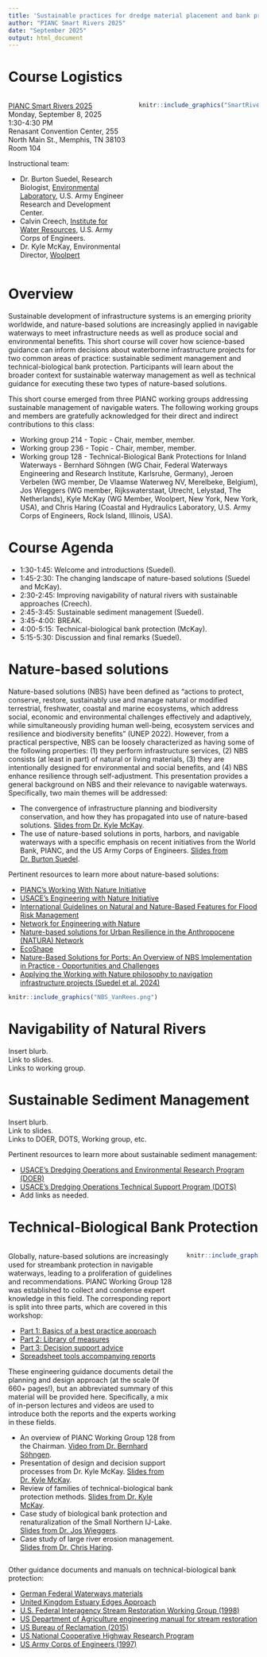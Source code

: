 ```yaml
---
title: 'Sustainable practices for dredge material placement and bank protection'
author: "PIANC Smart Rivers 2025"
date: "September 2025"
output: html_document
---
```


# **Course Logistics**

::: columns
::: {.column width="50%"}
[PIANC Smart Rivers 2025](https://smartrivers2025.com/)  
Monday, September 8, 2025  
1:30-4:30 PM  
Renasant Convention Center, 255 North Main St., Memphis, TN 38103  
Room 104  

Instructional team:

- Dr. Burton Suedel, Research Biologist, [Environmental Laboratory](https://www.erdc.usace.army.mil/Locations/EL/), U.S. Army Engineer Research and Development Center.  
- Calvin Creech, [Institute for Water Resources](https://www.iwr.usace.army.mil/), U.S. Army Corps of Engineers.  
- Dr. Kyle McKay, Environmental Director, [Woolpert](https://woolpert.com/)

:::

::: {.column width="50%"}
```r
knitr::include_graphics("SmartRivers2025.jpg")
```
:::
:::

# **Overview**

Sustainable development of infrastructure systems is an emerging priority worldwide, and nature-based solutions are increasingly applied in navigable waterways to meet infrastructure needs as well as produce social and environmental benefits. This short course will cover how science-based guidance can inform decisions about waterborne infrastructure projects for two common areas of practice: sustainable sediment management and technical-biological bank protection. Participants will learn about the broader context for sustainable waterway management as well as technical guidance for executing these two types of nature-based solutions.

This short course emerged from three PIANC working groups addressing sustainable management of navigable waters. The following working groups and members are gratefully acknowledged for their direct and indirect contributions to this class:  

- Working group 214 - Topic - Chair, member, member.  
- Working group 236 - Topic - Chair, member, member.  
- Working group 128 - Technical-Biological Bank Protections for Inland Waterways - Bernhard Söhngen (WG Chair, Federal Waterways Engineering and Research Institute, Karlsruhe, Germany), Jeroen Verbelen (WG member, De Vlaamse Waterweg NV, Merelbeke, Belgium), Jos Wieggers (WG member, Rijkswaterstaat, Utrecht, Lelystad, The Netherlands), Kyle McKay (WG Member, Woolpert, New York, New York, USA), and Chris Haring (Coastal and Hydraulics Laboratory, U.S. Army Corps of Engineers, Rock Island, Illinois, USA).

# **Course Agenda**

- 1:30-1:45: Welcome and introductions (Suedel).  
- 1:45-2:30: The changing landscape of nature-based solutions (Suedel and McKay).  
- 2:30-2:45: Improving navigability of natural rivers with sustainable approaches (Creech).  
- 2:45-3:45: Sustainable sediment management (Suedel).  
- 3:45-4:00: BREAK.  
- 4:00-5:15: Technical-biological bank protection (McKay).  
- 5:15-5:30: Discussion and final remarks (Suedel).  

# **Nature-based solutions**

Nature-based solutions (NBS) have been defined as “actions to protect, conserve, restore, sustainably use and manage natural or modified terrestrial, freshwater, coastal and marine ecosystems, which address social, economic and environmental challenges effectively and adaptively, while simultaneously providing human well-being, ecosystem services and resilience and biodiversity benefits” (UNEP 2022). However, from a practical perspective, NBS can be loosely characterized as having some of the following properties: (1) they perform infrastructure services, (2) NBS consists (at least in part) of natural or living materials, (3) they are intentionally designed for environmental and social benefits, and (4) NBS enhance resilience through self-adjustment. This presentation provides a general background on NBS and their relevance to navigable waterways. Specifically, two main themes will be addressed:  

- The convergence of infrastructure planning and biodiversity conservation, and how they has propagated into use of nature-based solutions. [Slides from Dr. Kyle McKay](PIANC_SmartRivers_NBS_Overview_McKay.pdf).  
- The use of nature-based solutions in ports, harbors, and navigable waterways with a specific emphasis on recent initiatives from the World Bank, PIANC, and the US Army Corps of Engineers. [Slides from Dr. Burton Suedel]().

Pertinent resources to learn more about nature-based solutions:  

- [PIANC's Working With Nature Initiative](https://www.pianc.org/working-with-nature/)  
- [USACE's Engineering with Nature Initiative](https://ewn.erdc.dren.mil/)  
- [International Guidelines on Natural and Nature-Based Features for Flood Risk Management](https://ewn.erdc.dren.mil/international-guidelines-on-natural-and-nature-based-features-for-flood-risk-management/)  
- [Network for Engineering with Nature](https://n-ewn.org/)  
- [Nature-based solutions for Urban Resilience in the Anthropocene (NATURA) Network](https://natura-net.org/)  
- [EcoShape](https://www.ecoshape.org/en/)  
- [Nature-Based Solutions for Ports: An Overview of NBS Implementation in Practice - Opportunities and Challenges](https://openknowledge.worldbank.org/entities/publication/f6e6b4cb-74c0-4bef-ab5c-da6cc0bdbebe)  
- [Applying the Working with Nature philosophy to navigation infrastructure projects (Suedel et al. 2024)](suedel-et-al-2024-applying-the-working-with-nature-philosophy-to-navigation-infrastructure-projects.pdf)


```r
knitr::include_graphics("NBS_VanRees.png")
```



# **Navigability of Natural Rivers**

Insert blurb.  
Link to slides.  
Links to working group.  

# **Sustainable Sediment Management**

Insert blurb.  
Link to slides.  
Links to DOER, DOTS, Working group, etc.  

Pertinent resources to learn more about sustainable sediment management:  

- [USACE's Dredging Operations and Environmental Research Program (DOER)](https://doer.el.erdc.dren.mil/)  
- [USACE's Dredging Operations Technical Support Program (DOTS)](https://dots.el.erdc.dren.mil/)  
- Add links as needed. 

# **Technical-Biological Bank Protection**

::: columns
::: {.column width="70%"}
Globally, nature-based solutions are increasingly used for streambank protection in navigable waterways, leading to a proliferation of guidelines and recommendations. PIANC Working Group 128 was established to collect and condense expert knowledge in this field. The corresponding report is split into three parts, which are covered in this workshop:  

- [Part 1: Basics of a best practice approach](https://www.pianc.org/publication/technical-biological-bank-protections-for-inland-waterways-part-1-basics-of-a-best-practice-approach/)  
- [Part 2: Library of measures](https://www.pianc.org/publication/technical-biological-bank-protections-for-inland-waterways-part-2-library-of-measures/)  
- [Part 3: Decision support advice](https://www.pianc.org/publication/technical-biological-bank-protections-for-inland-waterways-part-3-decision-support-advice/)  
- [Spreadsheet tools accompanying reports](https://pianc.app.box.com/s/uh6bfl1lg6zmtn7uqol3qzfsjz2u6xu7)

These engineering guidance documents detail the planning and design approach (at the scale 0f 660+ pages!), but an abbreviated summary of this material will be provided here. Specifically, a mix of in-person lectures and videos are used to introduce both the reports and the experts working in these fields.  

- An overview of PIANC Working Group 128 from the Chairman. [Video from Dr. Bernhard Söhngen]().  
- Presentation of design and decision support processes from Dr. Kyle McKay. [Slides from Dr. Kyle McKay]().  
- Review of families of technical-biological bank protection methods. [Slides from Dr. Kyle McKay]().  
- Case study of biological bank protection and renaturalization of the Small Northern IJ-Lake. [Slides from Dr. Jos Wieggers](PIANC_SmartRivers_BankProtection_Wieggers.pdf).  
- Case study of large river erosion management. [Slides from Dr. Chris Haring]().
:::

::: {.column width="30%"}
```r
knitr::include_graphics("PIANC128ReportCover.jpg")
```
:::
:::


Other guidance documents and manuals on technical-biological bank protection:  

- [German Federal Waterways materials](https://ufersicherung-baw-bfg.baw.de/index-en.html)  
- [United Kingdom Estuary Edges Approach](https://www.estuaryedges.co.uk/)  
- [U.S. Federal Interagency Stream Restoration Working Group (1998)](https://www3.uwsp.edu/cnr-ap/UWEXLakes/PublishingImages/resources/restoration-project/StreamRestorationHandbook.pdf)  
- [US Department of Agriculture engineering manual for stream restoration](https://policy.nrcs.usda.gov/searchdirective/210%20H%20Part%20654)
- [US Bureau of Reclamation (2015)](https://www.usbr.gov/tsc/techreferences/mands/mands-pdfs/A-BankStab-final6-25-2015.pdf)  
- [US National Cooperative Highway Research Program](https://onlinepubs.trb.org/onlinepubs/nchrp/nchrp_rpt_544.pdf)  
- [US Army Corps of Engineers (1997)](https://hdl.handle.net/11681/9983)

